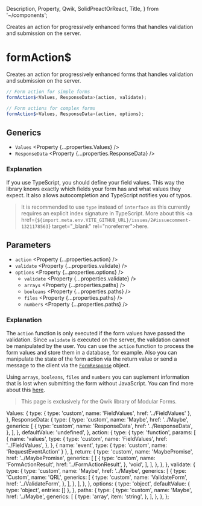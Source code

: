   Description,
  Property,
  Qwik,
  SolidPreactOrReact,
  Title,
} from '~/components';

<Title>formAction$</Title>
<Description>
  Creates an action for progressively enhanced forms that handles validation and
  submission on the server.
</Description>

# formAction$

<Qwik block>

Creates an action for progressively enhanced forms that handles validation and submission on the server.

```ts
// Form action for simple forms
formAction$<Values, ResponseData>(action, validate);

// Form actions for complex forms
formAction$<Values, ResponseData>(action, options);
```

## Generics

- `Values` <Property {...properties.Values} />
- `ResponseData` <Property {...properties.ResponseData} />

### Explanation

If you use TypeScript, you should define your field values. This way the library knows exactly which fields your form has and what values they expect. It also allows autocompletion and TypeScript notifies you of typos.

> It is recommended to use `type` instead of `interface` as this currently requires an explicit index signature in TypeScript. More about this <a href={`${import.meta.env.VITE_GITHUB_URL}/issues/2#issuecomment-1321178563`} target="\_blank" rel="noreferrer">here</a>.

## Parameters

- `action` <Property {...properties.action} />
- `validate` <Property {...properties.validate} />
- `options` <Property {...properties.options} />
  - `validate` <Property {...properties.validate} />
  - `arrays` <Property {...properties.paths} />
  - `booleans` <Property {...properties.paths} />
  - `files` <Property {...properties.paths} />
  - `numbers` <Property {...properties.paths} />

### Explanation

The `action` function is only executed if the form values have passed the validation. Since `validate` is executed on the server, the validation cannot be manipulated by the user. You can use the `action` function to process the form values and store them in a database, for example. Also you can manipulate the state of the form action via the return value or send a message to the client via the <A href="../FormResponse">`FormResponse`</A> object.

Using `arrays`, `booleans`, `files` and `numbers` you can suplement information that is lost when submitting the form without JavaScript. You can find more about this <A href="../../guides/enhanced-forms">here</A>.

</Qwik>

<SolidPreactOrReact block>

<HttpStatusCode code={404} />

> This page is exclusively for the Qwik library of Modular Forms.

</SolidPreactOrReact>

  Values: {
    type: { type: 'custom', name: 'FieldValues', href: '../FieldValues' },
  },
  ResponseData: {
    type: {
      type: 'custom',
      name: 'Maybe',
      href: '../Maybe',
      generics: [
        {
          type: 'custom',
          name: 'ResponseData',
          href: '../ResponseData',
        },
      ],
    },
    defaultValue: 'undefined',
  },
  action: {
    type: {
      type: 'function',
      params: [
        {
          name: 'values',
          type: {
            type: 'custom',
            name: 'FieldValues',
            href: '../FieldValues',
          },
        },
        { name: 'event', type: { type: 'custom', name: 'RequestEventAction' } },
      ],
      return: {
        type: 'custom',
        name: 'MaybePromise',
        href: '../MaybePromise',
        generics: [
          [
            {
              type: 'custom',
              name: 'FormActionResult',
              href: '../FormActionResult',
            },
            'void',
          ],
        ],
      },
    },
  },
  validate: {
    type: {
      type: 'custom',
      name: 'Maybe',
      href: '../Maybe',
      generics: [
        {
          type: 'Custom',
          name: 'QRL',
          generics: [
            {
              type: 'custom',
              name: 'ValidateForm',
              href: '../ValidateForm',
            },
          ],
        },
      ],
    },
  },
  options: {
    type: 'object',
    defaultValue: { type: 'object', entries: [] },
  },
  paths: {
    type: {
      type: 'custom',
      name: 'Maybe',
      href: '../Maybe',
      generics: [
        {
          type: 'array',
          item: 'string',
        },
      ],
    },
  },
};
